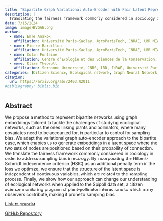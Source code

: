 ---
title: "Bipartite Graph Variational Auto-Encoder with Fair Latent Representation to Account for Sampling Bias in Ecological Networks"
description: | 
  Translating the fairness framework commonly considered in sociology in order to address sampling bias in ecology using graph embeddings.
date: 7/15/2024
image: image/BVGAE.png
author:
  - name: Emre Anakok 
    affiliation: Université Paris-Saclay, AgroParisTech, INRAE, UMR MIA Paris-Saclay, 91120, Palaiseau, France.
  - name: Pierre Barbillon
    affiliation: Université Paris-Saclay, AgroParisTech, INRAE, UMR MIA Paris-Saclay, 91120, Palaiseau, France.
  - name: Colin Fontaine
    affiliation: Centre d’Ecologie et des Sciences de la Conservation, MNHN, CNRS, SU, 43 rue Buffon, 75005 Paris, France
  - name: Elisa Thebault
    affiliation: Sorbonne Université, CNRS, IRD, INRAE, Université Paris Est Créteil, Université Paris Cité, Institute of Ecology and Environmental Sciences (iEES-Paris), 75005 Paris, France
categories: [Citizen Science, Ecological network, Graph Neural Network, Hilbert-Schmidt Independence Criterion, Sampling Effect] 
citation:
  url: https://arxiv.org/abs/2403.02011
#bibliography: biblio.bib
---

## Abstract

We propose a method to represent bipartite networks using graph embeddings tailored to tackle the challenges of studying ecological networks, such as the ones linking plants and pollinators, where many covariates need to be accounted for, in particular to control for sampling bias. We adapt the variational graph auto-encoder approach to the bipartite case, which enables us to generate embeddings in a latent space where the two sets of nodes are positioned based on their probability of connection. We translate the fairness framework commonly considered in sociology in order to address sampling bias in ecology. By incorporating the Hilbert-Schmidt independence criterion (HSIC) as an additional penalty term in the loss we optimize, we ensure that the structure of the latent space is independent of continuous variables, which are related to the sampling process. Finally, we show how our approach can change our understanding of ecological networks when applied to the Spipoll data set, a citizen science monitoring program of plant-pollinator interactions to which many observers contribute, making it prone to sampling bias.

[Link to preprint](https://arxiv.org/abs/2403.02011)

[GitHub Repository](https://github.com/AnakokEmre/Bipartite-and-fair-VGAE)
